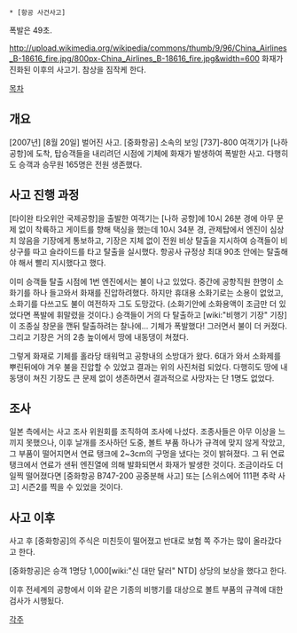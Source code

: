  * [항공 사건사고]

{{{#!html
<iframe width="420" height="315" src="http://www.youtube.com/embed/Dgu5RKrIqS0" frameborder="0" allowfullscreen></iframe>
}}}폭발은 49초.

http://upload.wikimedia.org/wikipedia/commons/thumb/9/96/China_Airlines_B-18616_fire.jpg/800px-China_Airlines_B-18616_fire.jpg&width=600
화재가 진화된 이후의 사고기. 참상을 짐작케 한다.

[[목차]]

== 개요 ==
[2007년] [8월 20일] 벌어진 사고. [중화항공] 소속의 보잉 [737]-800 여객기가 [나하 공항]에 도착, 탑승객들을 내리려던 시점에 기체에 화재가 발생하여 폭발한 사고. 다행히도 승객과 승무원 165명은 전원 생존했다.

== 사고 진행 과정 ==
[타이완 타오위안 국제공항]을 출발한 여객기는 [나하 공항]에 10시 26분 경에 아무 문제 없이 착륙하고 게이트를 향해 택싱을 했는데 10시 34분 경, 관제탑에서 엔진이 심상치 않음을 기장에게 통보하고, 기장은 지체 없이 전원 비상 탈출을 지시하여 승객들이 비상구를 따고 슬라이드를 타고 탈출을 실시했다. 항공사 규정상 최대 90초 안에는 탈출해야 해서 빨리 지시했다고 했다.

이미 승객들 탈출 시점에 1번 엔진에서는 불이 나고 있었다. 중간에 공항직원 한명이 소화기를 하나 들고와서 화재를 진압하려했다. 하지만 휴대용 소화기로는 소용이 없었고, 소화기를 다쓰고도 불이 여전하자 그도 도망갔다. (소화기안에 소화용액이 조금만 더 있었다면 폭발에 휘말렸을 것이다.) 승객들이 거의 다 탈출하고 [wiki:"비행기 기장" 기장]이 조종실 창문을 깬뒤 탈출하려는 찰나에... 기체가 폭발했다! 그러면서 불이 더 커졌다. 그리고 기장은 거의 2층 높이에서 땅에 내동댕이 쳐졌다.

그렇게 화재로 기체를 홀라당 태워먹고 공항내의 소방대가 왔다. 6대가 와서 소화제를 뿌린뒤에야 겨우 불을 진압할 수 있었고 결과는 위의 사진처럼 되었다. 다행히도 땅에 내동댕이 쳐진 기장도 큰 문제 없이 생존하면서 결과적으로 사망자는 단 1명도 없었다.

== 조사 ==
일본 측에서는 사고 조사 위원회를 조직하여 조사에 나섰다. 조종사들은 아무 이상을 느끼지 못했으나, 이후 날개를 조사하던 도중, 볼트 부품 하나가 규격에 맞지 않게 작았고, 그 부품이 떨어지면서 연료 탱크에 2~3cm의 구멍을 냈다는 것이 밝혀졌다. 그 뒤 연료 탱크에서 연료가 샌뒤 엔진열에 의해 발화되면서 화재가 발생한 것이다. 조금이라도 더 일찍 떨어졌다면 [중화항공 B747-200 공중분해 사고] 또는 [스위스에어 111편 추락 사고] 시즌2를 찍을 수 있었을 것이다.

== 사고 이후 ==
사고 후 [중화항공]의 주식은 미친듯이 떨어졌고 반대로 보험 쪽 주가는 많이 올라갔다고 한다.

[중화항공]은 승객 1명당 1,000[wiki:"신 대만 달러" NTD] 상당의 보상을 했다고 한다.

이후 전세계의 공항에서 이와 같은 기종의 비행기를 대상으로 볼트 부품의 규격에 대한 검사가 시행됬다.

[[각주]]
